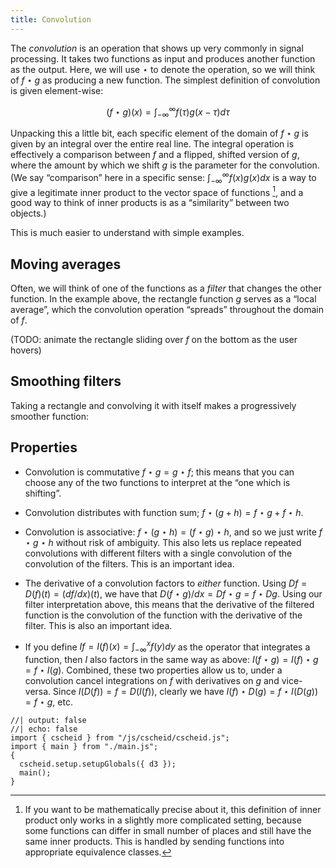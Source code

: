 ```yaml
---
title: Convolution
---
```


The _convolution_ is an operation that shows up very commonly in
signal processing. It takes two functions as input and produces
another function as the output. Here, we will use $\star$ to denote
the operation, so we will think of $f \star g$ as producing a new
function. The simplest definition of convolution is given element-wise:

$$(f \star g)(x) = \int_{-\infty}^\infty f(\tau)g(x - \tau) d\tau$$

Unpacking this a little bit, each specific element of the domain of $f
\star g$ is given by an integral over the entire real line. The
integral operation is effectively a comparison between $f$ and a
flipped, shifted version of $g$, where the amount by which we shift
$g$ is the parameter for the convolution. (We say "comparison" here in
a specific sense: $\int_{-\infty}^\infty f(x) g(x) dx$ is a way to
give a legitimate inner product to the vector space of functions [^1],
and a good way to think of inner products is as a "similarity" between
two objects.)

This is much easier to understand with simple examples.

## Moving averages

<div id="f-chart" class="widechart"></div>

<div id="g-chart" class="widechart"></div>

<div id="fg-chart" class="widechart"></div>

Often, we will think of one of the functions as a _filter_ that
changes the other function. In the example above, the rectangle
function $g$ serves as a "local average", which the convolution
operation "spreads" throughout the domain of $f$.

(TODO: animate the rectangle sliding over $f$ on the bottom as
the user hovers)

## Smoothing filters

Taking a rectangle and convolving it with itself makes a progressively
smoother function:

<div id="bspline0a-chart" class="widechart"></div>  
<div id="bspline1-chart" class="widechart"></div>  
<div id="bspline2-chart" class="widechart"></div>  
<div id="bspline3-chart" class="widechart"></div>

## Properties

* Convolution is commutative $f \star g = g \star f$; this means that
  you can choose any of the two functions to interpret at the "one
  which is shifting".
  
* Convolution distributes with function sum; $f \star (g + h) = f
  \star g + f \star h$.
  
* Convolution is associative: $f \star (g \star h) = (f \star g) \star
  h$, and so we just write $f \star g \star h$ without risk of
  ambiguity. This also lets us replace repeated convolutions with
  different filters with a single convolution of the convolution of
  the filters. This is an important idea.

* The derivative of a convolution factors to _either_ function. Using $Df = D(f)(t) = (df/dx)(t)$,
  we have that $D(f \star g)/dx = Df \star g = f \star Dg$. Using our filter
  interpretation above, this means that the derivative of the filtered
  function is the convolution of the function with the derivative of
  the filter. This is also an important idea.

* If you define $If = I(f)(x)= \int_{-\infty}^{x} f(y) dy$ as the operator 
  that integrates a function, then $I$ also factors in the same way as above:
  $I(f \star g) = I(f) \star g = f \star I(g)$. Combined, these two properties allow us
  to, under a convolution cancel integrations on $f$ with
  derivatives on $g$ and vice-versa. Since $I(D(f)) = f = D(I(f))$, clearly we have
  $I(f) \star D(g) = f \star I(D(g)) = f \star g$, etc.

[^1]: If you want to be mathematically precise about it, this definition of inner product only works in a slightly more complicated setting, because some functions can differ in small number of places and still have the same inner products. This is handled by sending functions into appropriate equivalence classes.

```ojs
//| output: false
//| echo: false
import { cscheid } from "/js/cscheid/cscheid.js";
import { main } from "./main.js";
{
  cscheid.setup.setupGlobals({ d3 });
  main();
}
```
